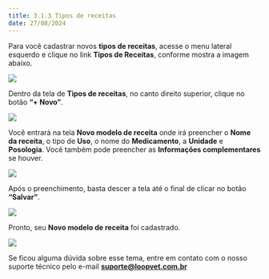 ```yaml
---
title: 3.1.3 Tipos de receitas
date: 27/08/2024
---
```


Para você cadastrar novos **tipos de receitas**, acesse o menu lateral esquerdo e clique no link **Tipos de Receitas**, conforme mostra a imagem abaixo.

<img src="/imagem-1.0-link-tipos-de-receitas.webp" />

Dentro da tela de **Tipos de receitas**, no canto direito superior, clique no botão **“+ Novo”**.

<img src="/imagem-1.1-tela-tipos-de-receitas.webp" />

Você entrará na tela **Novo modelo de receita** onde irá preencher o **Nome da receita**, o tipo de **Uso**, o nome do **Medicamento**, a **Unidade** e **Posologia**. Você também pode preencher as **Informações complementares** se houver.

<img src="/imagem-1.2-novo-modelo-de-receita.webp" />

Após o preenchimento, basta descer a tela até o final de clicar no botão **“Salvar”**.

<img src="/imagem-1.3-salvar-modelo-de-receita.webp" />

Pronto, seu **Novo modelo de receita** foi cadastrado.

<img src="/imagem-1.4-tela-tipos-de-receitas.webp" />

Se ficou alguma dúvida sobre esse tema, entre em contato com o nosso suporte técnico pelo e-mail **suporte@loopvet.com.br**
